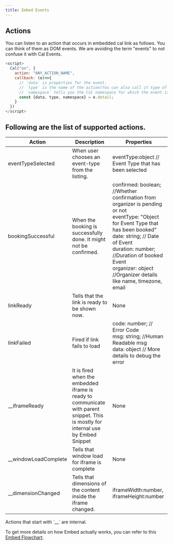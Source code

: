 ```yaml
---
title: Embed Events
---
```


## Actions

You can listen to an action that occurs in embedded cal link as follows. You can think of them as DOM events. We are avoiding the term "events" to not confuse it with Cal Events.

```js
<script>
  Cal("on", {
    action: "ANY_ACTION_NAME",
    callback: (e)=>{
      // `data` is properties for the event.
      // `type` is the name of the action(You can also call it type of the action.) This would be same as "ANY_ACTION_NAME" except when ANY_ACTION_NAME="*" which listens to all the events.
      // `namespace` tells you the Cal namespace for which the event is fired/
      const {data, type, namespace} = e.detail;
    }
  })
</script>
```

## Following are the list of supported actions.
| Action | Description | Properties |
|--------|-------------|------------|
| eventTypeSelected | When user chooses an event-type from the listing. | eventType:object // Event Type that has been selected |
| bookingSuccessful | When the booking is successfully done. It might not be confirmed. | confirmed: boolean; //Whether confirmation from organizer is pending or not<br/>eventType: "Object for Event Type that has been booked"<br/>date: string; // Date of Event<br/>duration: number; //Duration of booked Event<br/>organizer: object //Organizer details like name, timezone, email |
| linkReady | Tells that the link is ready to be shown now. | None |
| linkFailed | Fired if link fails to load | code: number; // Error Code<br/>msg: string; //Human Readable msg<br/>data: object // More details to debug the error |
| __iframeReady | It is fired when the embedded iframe is ready to communicate with parent snippet. This is mostly for internal use by Embed Snippet | None |
| __windowLoadComplete | Tells that window load for iframe is complete | None |
| __dimensionChanged | Tells that dimensions of the content inside the iframe changed. | iframeWidth:number, iframeHeight:number |

<Note>
  Actions that start with `__` are internal.
</Note>

To get more details on how Embed actually works, you can refer to this [Embed Flowchart](https://www.figma.com/file/zZ5oaUpg12Fuu5mGZrPlP5/Embed-Flowchart).